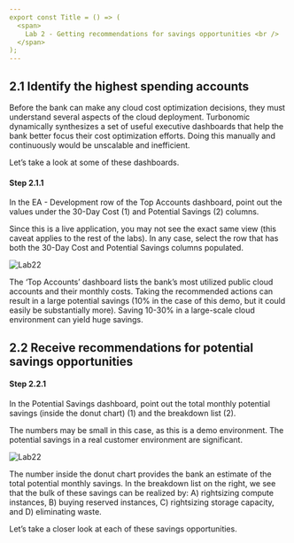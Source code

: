 ```yaml
---
export const Title = () => (
  <span>
    Lab 2 - Getting recommendations for savings opportunities <br />
  </span>
);
---
```



## 2.1	Identify the highest spending accounts
Before the bank can make any cloud cost optimization decisions, they must understand several aspects of the cloud deployment. Turbonomic dynamically synthesizes a set of useful executive dashboards that help the bank better focus their cost optimization efforts. Doing this manually and continuously would be unscalable and inefficient.

Let’s take a look at some of these dashboards.

#### Step 2.1.1
In the EA - Development row of the Top Accounts dashboard, point out the values under the 30-Day Cost (1) and Potential Savings (2) columns.

<InlineNotification>
Since this is a live application, you may not see the exact same view (this caveat applies to the rest of the labs).
In any case, select the row that has both the 30-Day Cost and Potential Savings columns populated.
</InlineNotification>

![Lab22](images/f-2.1.1.png)

The ‘Top Accounts’ dashboard lists the bank’s most utilized public cloud accounts and their monthly costs. Taking the recommended actions can result in a large potential savings (10% in the case of this demo, but it could easily be substantially more). Saving 10-30% in a large-scale cloud environment can yield huge savings.

## 2.2	Receive recommendations for potential savings opportunities

#### Step 2.2.1
In the Potential Savings dashboard, point out the total monthly potential savings (inside the donut chart) (1) and the breakdown list (2).

<InlineNotification>
The numbers may be small in this case, as this is a demo environment. The potential savings in a real customer environment are significant.
</InlineNotification>

![Lab22](images/f-2.2.1.png)


The number inside the donut chart provides the bank an estimate of the total potential monthly savings. In the breakdown list on the right, we see that the bulk of these savings can be realized by: A) rightsizing compute instances, B) buying reserved instances, C) rightsizing storage capacity, and D) eliminating waste.

Let’s take a closer look at each of these savings opportunities.

